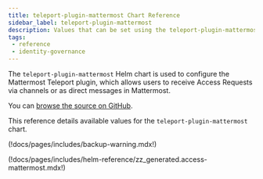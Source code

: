 ```yaml
---
title: teleport-plugin-mattermost Chart Reference
sidebar_label: teleport-plugin-mattermost
description: Values that can be set using the teleport-plugin-mattermost Helm chart
tags:
 - reference
 - identity-governance
---
```


The `teleport-plugin-mattermost` Helm chart is used to configure the
Mattermost Teleport plugin, which allows users to receive Access
Requests via channels or as direct messages in Mattermost.

You can [browse the source on GitHub](https://github.com/gravitational/teleport/tree/v(=teleport.version=)/examples/chart/access/mattermost).

This reference details available values for the `teleport-plugin-mattermost` chart.

(!docs/pages/includes/backup-warning.mdx!)

(!docs/pages/includes/helm-reference/zz_generated.access-mattermost.mdx!)

